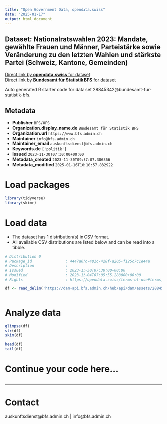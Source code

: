 ```yaml
---
title: "Open Government Data, opendata.swiss"
date: "2025-01-17"
output: html_document
---
```


## Dataset: Nationalratswahlen 2023: Mandate, gewählte Frauen und Männer, Parteistärke sowie Veränderung zu den letzten Wahlen und stärkste Partei (Schweiz, Kantone, Gemeinden)



[Direct link by **opendata.swiss** for dataset](https://opendata.swiss/de/dataset/nationalratswahlen-2023-mandate-gewahlte-frauen-und-manner-parteistarke-sowie-veranderung-zu-de)<br>
[Direct link by **Bundesamt für Statistik BFS** for dataset](https://www.bfs.admin.ch/asset/de/sd-t-17.02-NRW2023-parteien)

Auto generated R starter code for data set 28845342@bundesamt-fur-statistik-bfs.

## Metadata

- **Publisher** `BFS/OFS`
- **Organization.display_name.de** `Bundesamt für Statistik BFS`
- **Organization.url** `https://www.bfs.admin.ch`
- **Maintainer** `info@bfs.admin.ch`
- **Maintainer_email** `auskunftsdienst@bfs.admin.ch`
- **Keywords.de** `['politik']`
- **Issued** `2023-11-30T07:30:00+00:00`
- **Metadata_created** `2023-11-30T09:37:07.386366`
- **Metadata_modified** `2025-01-16T10:10:57.832922`


# Load packages

```r

library(tidyverse)
library(skimr)

```

# Load data

-   The dataset has 1 distribution(s) in CSV format.
-   All available CSV distributions are listed below and can be read into a tibble.

```r

# Distribution 0
# Package_id               : 4447a67c-481c-428f-a205-f125c7c1e44a
# Description              : 
# Issued                   : 2023-11-30T07:30:00+00:00
# Modified                 : 2023-12-04T07:05:55.288000+00:00
# Rights                   : https://opendata.swiss/terms-of-use#terms_by_ask

df <- read_delim('https://dam-api.bfs.admin.ch/hub/api/dam/assets/28845352/appendix')



```

# Analyze data

```r

glimpse(df)
str(df)
skim(df)

head(df)
tail(df)

```

# Continue your code here...

```r

```

------------------------------------------------------------------------

# Contact

auskunftsdienst@bfs.admin.ch | info@bfs.admin.ch
